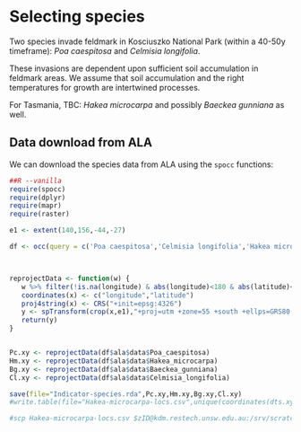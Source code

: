 # Selecting species

Two species invade feldmark in Kosciuszko National Park (within a 40-50y timeframe): _Poa caespitosa_ and _Celmisia longifolia_.

These invasions are dependent upon sufficient soil accumulation in feldmark areas. We assume that soil accumulation and the right temperatures for growth are intertwined processes.

For Tasmania, TBC: _Hakea microcarpa_ and possibly _Baeckea gunniana_ as well.

## Data download from ALA

We can download the species data from ALA using the `spocc` functions:

```r
##R --vanilla
require(spocc)
require(dplyr)
require(mapr)
require(raster)

e1 <- extent(140,156,-44,-27)

df <- occ(query = c('Poa caespitosa','Celmisia longifolia','Hakea microcarpa','Baeckea gunniana'), from = c('ala'),limit=3000)



reprojectData <- function(w) {
   w %>% filter(!is.na(longitude) & abs(longitude)<180 & abs(latitude)<180) -> x
   coordinates(x) <- c("longitude","latitude")
   proj4string(x) <- CRS("+init=epsg:4326")
   y <- spTransform(crop(x,e1),"+proj=utm +zone=55 +south +ellps=GRS80 +towgs84=0,0,0,0,0,0,0 +units=m +no_defs")
   return(y)
}


Pc.xy <- reprojectData(df$ala$data$Poa_caespitosa)
Hm.xy <- reprojectData(df$ala$data$Hakea_microcarpa)
Bg.xy <- reprojectData(df$ala$data$Baeckea_gunniana)
Cl.xy <- reprojectData(df$ala$data$Celmisia_longifolia)

save(file="Indicator-species.rda",Pc.xy,Hm.xy,Bg.xy,Cl.xy)
#write.table(file="Hakea-microcarpa-locs.csv",unique(coordinates(dts.xy)),sep=" ", row.names = FALSE, col.names = FALSE)
```

```sh
#scp Hakea-microcarpa-locs.csv $zID@kdm.restech.unsw.edu.au:/srv/scratch/$zID/gisdata/aust-alps/

```
